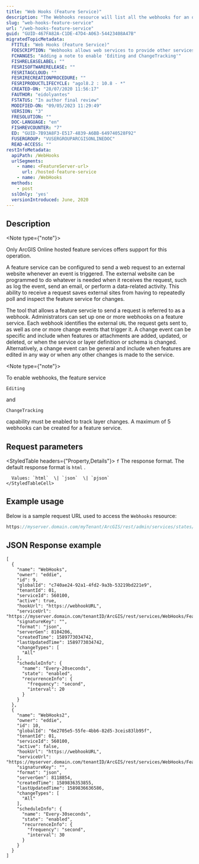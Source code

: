 ```yaml
---
title: "Web Hooks (Feature Service)"
description: "The Webhooks resource will list all the webhooks for an organization."
slug: "web-hooks-feature-service"
url: "/web-hooks-feature-service"
guid: "GUID-467FA82A-C1DE-47D4-A063-54423408A47B"
migratedTopicMetadata:
  FTITLE: "Web Hooks (Feature Service)"
  FDESCRIPTION: "Webhooks allows web services to provide other services with near real-time information using HTTP POST requests."
  FCHANGES: "Adding a note to enable 'Editing and ChangeTracking'"
  FISHRELEASELABEL: ""
  FESRISOFTWARERELEASE: ""
  FESRITAGCLOUD: ""
  FESRIRECREATIONPROCEDURE: ""
  FESRIPRODUCTLIFECYCLE: "agol8.2 : 10.8 - *"
  CREATED-ON: "28/07/2020 11:56:17"
  FAUTHOR: "eidolyantes"
  FSTATUS: "In author final review"
  MODIFIED-ON: "09/05/2023 11:29:49"
  VERSION: "3"
  FRESOLUTION: ""
  DOC-LANGUAGE: "en"
  FISHREVCOUNTER: "7"
  ED: "GUID-7B93A8F3-E517-4839-A6BB-649740528F92"
  FUSERGROUP: "VUSERGROUPARCGISONLINEDOC"
  READ-ACCESS: ""
restInfoMetadata:
  apiPath: /WebHooks
  urlSegments:
    - name: <FeatureServer-url>
      url: /hosted-feature-service
    - name: /WebHooks
  methods:
    - post
  sslOnly: 'yes'
  versionIntroduced: June, 2020
---
```


## Description

<Note type={"note"}>

Only ArcGIS Online hosted feature services offers support for this operation.

</Note>

A feature service can be configured to send a web request to an external website whenever an event is triggered. The external website can be programmed to do whatever is needed when it receives the request, such as log the event, send an email, or perform a data-related activity. This ability to receive a request saves external sites from having to repeatedly poll and inspect the feature service for changes.

The tool that allows a feature servcie to send a request is referred to as a webhook. Administrators can set up one or more webhooks on a feature service. Each webhook identifies the external `URL`  the request gets sent to, as well as one or more change events that trigger it. A change event can be specific and include when features or attachments are added, updated, or deleted, or when the service or layer definition or schema is changed. Alternatively, a change event can be general and include when features are edited in any way or when any other changes is made to the service.

<Note type={"note"}>

To enable webhooks, the feature service 

`Editing`

  and 

`ChangeTracking`

  capability must be enabled to track layer changes. A maximum of 5 webhooks can be created for a feature service.

</Note>

## Request parameters

<StyledTable headers={"Property,Details"}>
  <StyledTableRow>
    <StyledTableCell cellStyle="markdown">`f`</StyledTableCell>
    <StyledTableCell cellStyle="markdown">
      The response format. The default response format is `html` .

      Values: `html`  \| `json`  \| `pjson` 
    </StyledTableCell>
  </StyledTableRow>
</StyledTable>

## Example usage

Below is a sample request URL used to access the `Webhooks`  resource:

```javascript
https://myserver.domain.com/myTenant/ArcGIS/rest/admin/services/states/FeatureServer/WebHooks?f=json
```

 

## JSON Response example

```other
[
  {
    "name": "WebHooks", 
    "owner": "eddie", 
    "id": 9, 
    "globalId": "c740ae24-92a1-4fd2-9a3b-53219bd221e9", 
    "tenantId": 01, 
    "serviceId": 560100, 
    "active": true, 
    "hookUrl": "https://webhookURL", 
    "serviceUrl": "https://myserver.domain.com/tenantID/ArcGIS/rest/services/WebHooks/FeatureServer", 
    "signatureKey": "", 
    "format": "json", 
    "serverGen": 8104206, 
    "createdTime": 1589773034742, 
    "lastUpdatedTime": 1589773034742, 
    "changeTypes": [
      "All"
    ], 
    "scheduleInfo": {
      "name": "Every-20seconds", 
      "state": "enabled", 
      "recurrenceInfo": {
        "frequency": "second", 
        "interval": 20
      }
    }
  }, 
  {
    "name": "WebHooks2", 
    "owner": "eddie", 
    "id": 10, 
    "globalId": "6e2705e5-55fe-4bb6-82d5-3ceis83lb95f", 
    "tenantId": 01, 
    "serviceId": 560100, 
    "active": false, 
    "hookUrl": "https://webhookURL", 
    "serviceUrl": "https://myserver.domain.com/tenantID/ArcGIS/rest/services/WebHooks/FeatureServer", 
    "signatureKey": "", 
    "format": "json", 
    "serverGen": 8118854, 
    "createdTime": 1589836353855, 
    "lastUpdatedTime": 1589836636586, 
    "changeTypes": [
      "All"
    ], 
    "scheduleInfo": {
      "name": "Every-30seconds", 
      "state": "enabled", 
      "recurrenceInfo": {
        "frequency": "second", 
        "interval": 30
      }
    }
  }
]
```

 

